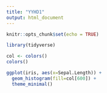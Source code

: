 ```yaml
---
title: "YYHD1"
output: html_document
---
```


```r
knitr::opts_chunk$set(echo = TRUE)
```

```r
library(tidyverse)

col <- colors()
colors()

ggplot(iris, aes(x=Sepal.Length)) +
  geom_histogram(fill=col[600]) +
  theme_minimal()
```

